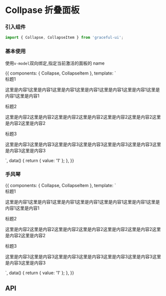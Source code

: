 

<Meta title="数据展示/Collpase 折叠面板" component={Collapse} />

# Collpase 折叠面板

### 引入组件

```js
import { Collapse, CollapseItem } from 'graceful-ui';
```

### 基本使用

使用`v-model`双向绑定,指定当前激活的面板的 name

<Preview>
  <Story name="Basic 基本使用">
    {{
      components: { Collapse, CollapseItem },
      template: `
        <div class="g-collapse-demo basic">
          <Collapse v-model="value">
            <CollapseItem name="1">
              标题1
              <p slot="content">这里是内容1这里是内容1这里是内容1这里是内容1这里是内容1这里是内容1这里是内容1这里是内容1</p>
            </CollapseItem>
            <CollapseItem name="2">
              标题2
              <p slot="content">这里是内容2这里是内容2这里是内容2这里是内容2这里是内容2这里是内容2这里是内容2这里是内容2</p>
            </CollapseItem>
            <CollapseItem name="3">
              标题3
              <p slot="content">这里是内容3这里是内容3这里是内容3这里是内容3这里是内容3这里是内容3这里是内容3这里是内容3</p>
            </CollapseItem>
          </Collapse>
        </div>`,
      data() {
        return { value: '1' };
      },
    }}
  </Story>
</Preview>

### 手风琴

<Preview>
  <Story name="Accordion 手风琴">
    {{
      components: { Collapse, CollapseItem },
      template: `
        <div class="g-collapse-demo accordion">
          <Collapse v-model="value" accordion>
            <CollapseItem name="1">
              标题1
              <p slot="content">这里是内容1这里是内容1这里是内容1这里是内容1这里是内容1这里是内容1这里是内容1这里是内容1</p>
            </CollapseItem>
            <CollapseItem name="2">
              标题2
              <p slot="content">这里是内容2这里是内容2这里是内容2这里是内容2这里是内容2这里是内容2这里是内容2这里是内容2</p>
            </CollapseItem>
            <CollapseItem name="3">
              标题3
              <p slot="content">这里是内容3这里是内容3这里是内容3这里是内容3这里是内容3这里是内容3这里是内容3这里是内容3</p>
            </CollapseItem>
          </Collapse>
        </div>`,
      data() {
        return { value: '1' };
      },
    }}
  </Story>
</Preview>

## API

<Props of={Collapse} />
<Props of={CollapseItem} />
